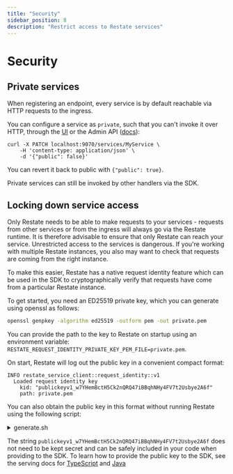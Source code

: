 ```yaml
---
title: "Security"
sidebar_position: 8
description: "Restrict access to Restate services"
---
```



# Security

## Private services
When registering an endpoint, every service is by default reachable via HTTP requests to the ingress.

You can configure a service as `private`, such that you can't invoke it over HTTP, through the [UI](/develop/local_dev#restate-ui) or the Admin API ([docs](/references/admin-api#tag/service/operation/modify_service)):

```shell
curl -X PATCH localhost:9070/services/MyService \
    -H 'content-type: application/json' \
    -d '{"public": false}'
```

You can revert it back to public with `{"public": true}`.

<Admonition type="info">
    Private services can still be invoked by other handlers via the SDK.
</Admonition>

## Locking down service access
Only Restate needs to be able to make requests to your services - requests from
other services or from the ingress will always go via the Restate runtime. It is
therefore advisable to ensure that only Restate can reach your service.
Unrestricted access to the services is dangerous. If you're working with multiple Restate instances, you also may want to check that requests are
coming from the right instance.

To make this easier, Restate has a native request identity feature which can be
used in the SDK to cryptographically verify that requests have come from a
particular Restate instance.

To get started, you need an ED25519 private key, which you can generate using
openssl as follows:
```bash
openssl genpkey -algorithm ed25519 -outform pem -out private.pem
```

You can provide the path to the key to Restate on startup using an environment
variable: `RESTATE_REQUEST_IDENTITY_PRIVATE_KEY_PEM_FILE=private.pem`.

On start, Restate will log out the public key in a convenient compact
format:
```
INFO restate_service_client::request_identity::v1
  Loaded request identity key
    kid: "publickeyv1_w7YHemBctH5Ck2nQRQ47iBBqhNHy4FV7t2Usbye2A6f"
    path: private.pem
```

You can also obtain the public key in this format without running Restate using
the following script:
<details className="grey-details">
    <summary>generate.sh</summary>
    ```shell
    #!/usr/bin/env bash
    set -euo pipefail

    # generate private key
    openssl genpkey -algorithm ed25519 -outform pem -out private.pem
    echo "Wrote private key to private.pem"

    base58_chars="123456789ABCDEFGHJKLMNPQRSTUVWXYZabcdefghijkmnopqrstuvwxyz"
    # encode public key
    encoded=$(openssl ec -in private.pem -inform pem -pubout -outform der -out /dev/stdout 2>/dev/null |
        tail -c +13 |
        basenc --base16 "${1:-/dev/stdin}" -w0 |
        if
          read
          [[ $REPLY =~ ^((00)*)(([[:xdigit:]]{2})*) ]]
          echo -n "${BASH_REMATCH[1]//00/1}" # leading 0s -> 1
          (( ${#BASH_REMATCH[3]} > 0 ))
        then
          dc -e "16i0${BASH_REMATCH[3]^^} Ai[58~rd0<x]dsxx+f" | # hex bytes to indexes into the char string
          while read -r
          do echo -n "${base58_chars:REPLY:1}"
          done
        fi)

    echo -n "publickeyv1_${encoded}" > public-key
    echo "Wrote publickeyv1_${encoded} to public-key"
    ```
</details>

The string `publickeyv1_w7YHemBctH5Ck2nQRQ47iBBqhNHy4FV7t2Usbye2A6f` does not
need to be kept secret and can be safely included in your code when providing to the
SDK. To learn how to provide the public key to the SDK, see the serving docs
for [TypeScript](/develop/ts/serving#validating-request-identity)
and [Java](/develop/java/serving#validating-request-identity)
